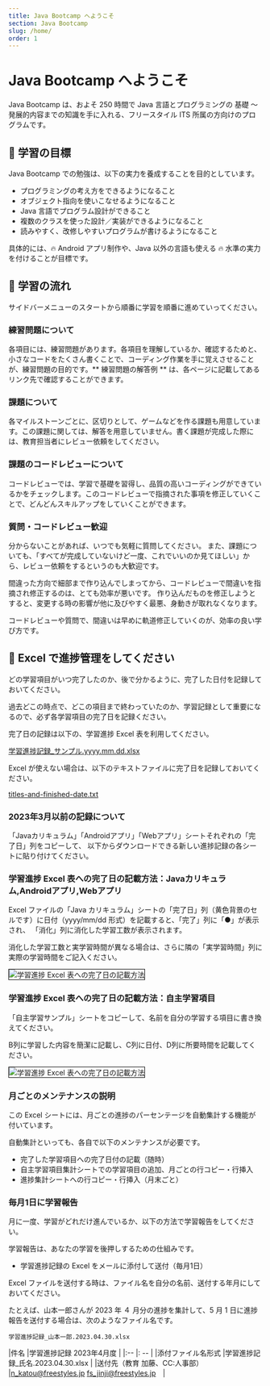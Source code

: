```yaml
---
title: Java Bootcamp へようこそ
section: Java Bootcamp
slug: /home/
order: 1
---
```


# Java Bootcamp へようこそ

Java Bootcamp は、およそ 250 時間で Java 言語とプログラミングの 基礎 ～ 発展的内容までの知識を手に入れる、フリースタイル ITS 所属の方向けのプログラムです。

## 🥇 学習の目標

Java Bootcamp での勉強は、以下の実力を養成することを目的としています。

- プログラミングの考え方をできるようになること
- オブジェクト指向を使いこなせるようになること
- Java 言語でプログラム設計ができること
- 複数のクラスを使った設計／実装ができるようになること
- 読みやすく、改修しやすいプログラムが書けるようになること

具体的には、🔥 Android アプリ制作や、Java 以外の言語も使える 🔥 水準の実力を付けることが目標です。

## 🐹 学習の流れ

サイドバーメニューのスタートから順番に学習を順番に進めていってください。

### 練習問題について
各項目には、練習問題があります。各項目を理解しているか、確認するためと、小さなコードをたくさん書くことで、コーディング作業を手に覚えさせることが、練習問題の目的です。** 練習問題の解答例 ** は、各ページに記載してあるリンク先で確認することができます。

### 課題について
各マイルストーンごとに、区切りとして、ゲームなどを作る課題も用意しています。この課題に関しては、解答を用意していません。書く課題が完成した際には、教育担当者にレビュー依頼をしてください。

### 課題のコードレビューについて
コードレビューでは、学習で基礎を習得し、品質の高いコーディングができているかをチェックします。このコードレビューで指摘された事項を修正していくことで、どんどんスキルアップをしていくことができます。

### 質問・コードレビュー歓迎

分からないことがあれば、いつでも気軽に質問してください。
また、課題についても、「すべてが完成していないけど一度、これでいいのか見てほしい」から、レビュー依頼をするというのも大歓迎です。

間違った方向で細部まで作り込んでしまってから、コードレビューで間違いを指摘され修正するのは、とても効率が悪いです。
作り込んだものを修正しようとすると、変更する時の影響が他に及びやすく最悪、身動きが取れなくなります。

コードレビューや質問で、間違いは早めに軌道修正していくのが、効率の良い学び方です。

## 🐹 Excel で進捗管理をしてください

どの学習項目がいつ完了したのか、後で分かるように、完了した日付を記録しておいてください。

過去どこの時点で、どこの項目まで終わっていたのか、学習記録として重要になるので、必ず各学習項目の完了日を記録ください。

完了日の記録は以下の、学習進捗 Excel 表を利用してください。

[学習進捗記録_サンプル.yyyy.mm.dd.xlsx](./学習進捗記録_サンプル.yyyy.mm.dd.xlsx)

Excel が使えない場合は、以下のテキストファイルに完了日を記録しておいてください。

[titles-and-finished-date.txt](./titles-and-finished-date.txt)

### 2023年3月以前の記録について
「Javaカリキュラム」「Androidアプリ」「Webアプリ」シートそれぞれの「完了日」列をコピーして、
以下からダウンロードできる新しい進捗記録の各シートに貼り付けてください。

### 学習進捗 Excel 表への完了日の記載方法：Javaカリキュラム,Androidアプリ,Webアプリ

Excel ファイルの「Java カリキュラム」シートの「完了日」列（黄色背景のセルです）に日付（yyyy/mm/dd 形式）を記載すると、「完了」列に「●」が表示され、
「消化」列に消化した学習工数が表示されます。

消化した学習工数と実学習時間が異なる場合は、さらに隣の「実学習時間」列に実際の学習時間をご記入ください。

<img src="./java-progress-record.gif" style="border: 1px solid #000;" alt="学習進捗 Excel 表への完了日の記載方法" />

<br />

### 学習進捗 Excel 表への完了日の記載方法：自主学習項目

「自主学習サンプル」シートをコピーして、名前を自分の学習する項目に書き換えてください。

B列に学習した内容を簡潔に記載し、C列に日付、D列に所要時間を記載してください。

<img src="./independent-study-record.gif" style="border: 1px solid #000;" alt="学習進捗 Excel 表への完了日の記載方法" />

<br />

### 月ごとのメンテナンスの説明

この Excel シートには、月ごとの進捗のパーセンテージを自動集計する機能が付いています。

自動集計といっても、各自で以下のメンテナンスが必要です。

- 完了した学習項目への完了日付の記載（随時）
- 自主学習項目集計シートでの学習項目の追加、月ごとの行コピー・行挿入
- 進捗集計シートへの行コピー・行挿入（月末ごと）

### 毎月1日に学習報告

月に一度、学習がどれだけ進んでいるか、以下の方法で学習報告をしてください。

学習報告は、あなたの学習を後押しするための仕組みです。

- 学習進捗記録の Excel をメールに添付して送付（毎月1日）

Excel ファイルを送付する時は、ファイル名を自分の名前、送付する年月にしておいてください。

たとえば、山本一郎さんが 2023 年 ４ 月分の進捗を集計して、5 月 1 日に進捗報告を送付する場合は、次のようなファイル名です。

```
学習進捗記録_山本一郎.2023.04.30.xlsx
```

|件名 |学習進捗記録 2023年4月度 |
|:-- |: -- |
|添付ファイル名形式 |学習進捗記録_氏名.2023.04.30.xlsx |
|送付先（教育 加藤、CC:人事部） |n_katou@freestyles.jp fs_jinji@freestyles.jp　| 